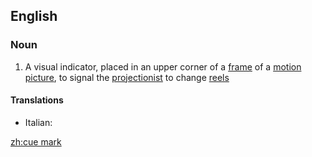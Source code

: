 ==English==
{{wikipedia}}
===Noun===
{{en-noun|head=[[cue]] [[mark]]}}

# A visual indicator, placed in an upper corner of a [[frame]] of a [[motion picture]], to signal the [[projectionist]] to change [[reel]]s

====Translations====
{{trans-top|indicator to change reels}}
* Italian: {{t-|it|segnalatore di passaggio|m}}
{{trans-mid}}
{{trans-bottom}}

[[zh:cue mark]]